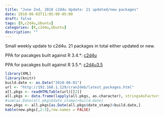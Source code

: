 ```yaml
---
title: "June 2nd, 2018 c2d4u Update: 21 updated/new packages"
date: 2018-06-03T11:05:00-05:00
draft: false
tags: [R,c2d4u,Ubuntu]
categories: [R,c2d4u,Ubuntu]
description: ""
---
```


Small weekly update to c2d4u.  21 packages in total either updated or new.

PPA for pacakges built against R 3.4.*: [c2d4u](https://launchpad.net/~marutter/+archive/ubuntu/c2d4u)

PPA for pacakges built against R 3.5.*: [c2d4u3.5](https://launchpad.net/~marutter/+archive/ubuntu/c2d4u3.5)


```r
library(XML)
library(knitr)
build.date <- as.Date("2018-06-01")
url <- "http://192.168.1.129/cran2deb/latest_packages.html"
all.pkgs <- readHTMLTable(url)[[2]]
all.pkgs <- data.frame(lapply(all.pkgs, as.character), stringsAsFactors=FALSE)
#sum(as.Date(all.pkgs$date_stamp)>build.date)
new.pkgs <- all.pkgs[as.Date(all.pkgs$date_stamp)>build.date,]
kable(new.pkgs[,2:3],row.names = FALSE)
```

